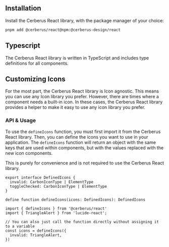 ---
---


## Installation

Install the Cerberus React library, with the package manager of your choice:

```bash
pnpm add @cerberus/react@npm:@cerberus-design/react
```

<NoteAdmonition
  description="The Cerberus React library requires the use of Panda-CSS and the Cerberus Core.
  Please be sure you have setup your project to use these libraries before using
  Cerberus React."
/>

## Typescript

The Cerberus React library is written in TypeScript and includes type definitions for all components.

## Customizing Icons

For the most part, the Cerberus React library is Icon agnostic. This means you can use any Icon library you prefer. However, there are times where a component needs a built-in icon. In these cases, the Cerberus React library provides a helper to make it easy to use any icon library you prefer.

### API & Usage

To use the `defineIcons` function, you must first import it from the Cerberus React library. Then, you can define the icons you want to use in your application. The `defineIcons` function will return an object with the same keys that are used within components, but with the values replaced with the new icon components.

This is purely for convenience and is not required to use the Cerberus React library.

```tsx title="API"
export interface DefinedIcons {
  invalid: CarbonIconType | ElementType
  toggleChecked: CarbonIconType | ElementType
}

define function defineIcons(icons: DefinedIcons): DefinedIcons
```

```tsx title="Example of using Lucide Icons"
import { defineIcons } from '@cerberus/react'
import { TriangleAlert } from 'lucide-react';

// You can also just call the function directly without assigning it to a variable
const icons = defineIcons({
  invalid: TriangleAlert,
})
```
